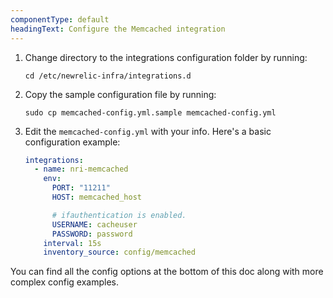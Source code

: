 ```yaml
---
componentType: default
headingText: Configure the Memcached integration
---
```


1. Change directory to the integrations configuration folder by running:

   ```shell
   cd /etc/newrelic-infra/integrations.d
   ```

2. Copy the sample configuration file by running:

   ```shell
   sudo cp memcached-config.yml.sample memcached-config.yml
   ```

3. Edit the `memcached-config.yml` with your info. Here's a basic configuration example:

   ```yml
   integrations:
     - name: nri-memcached
       env:
         PORT: "11211"
         HOST: memcached_host

         # ifauthentication is enabled.
         USERNAME: cacheuser
         PASSWORD: password
       interval: 15s
       inventory_source: config/memcached
   ```

You can find all the config options at the bottom of this doc along with more complex config examples.
